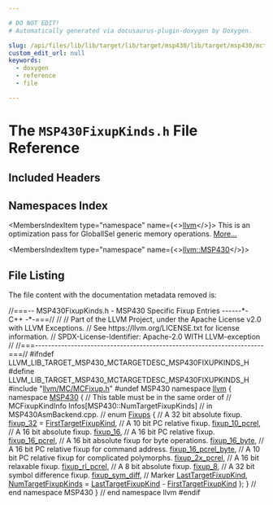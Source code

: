 ```yaml
---

# DO NOT EDIT!
# Automatically generated via docusaurus-plugin-doxygen by Doxygen.

slug: /api/files/lib/lib/target/lib/target/msp430/lib/target/msp430/mctargetdesc/msp430fixupkinds-h
custom_edit_url: null
keywords:
  - doxygen
  - reference
  - file

---
```





# The `MSP430FixupKinds.h` File Reference

<DoxygenPage pluginConfig={pluginConfig}>



## Included Headers

<IncludesList>
<IncludesListItem
  filePath="llvm/MC/MCFixup.h"
  permalink="/docs/api/files/include/include/llvm/include/llvm/mc/mcfixup-h"
  isLocal="true" />
</IncludesList>

## Namespaces Index

<MembersIndex>

<MembersIndexItem
  type="namespace"
  name={<><a href="/docs/api/namespaces/llvm">llvm</a></>}>
This is an optimization pass for GlobalISel generic memory operations. <a href="/docs/api/namespaces/llvm/#details">More...</a>
</MembersIndexItem>

<MembersIndexItem
  type="namespace"
  name={<><a href="/docs/api/namespaces/llvm/msp430">llvm::MSP430</a></>}>
</MembersIndexItem>

</MembersIndex>


## File Listing

The file content with the documentation metadata removed is:

<ProgramListing>

<Link id="l00001" /><CodeLine lineNumber="1"><Highlight kind="comment">//===-- MSP430FixupKinds.h - MSP430 Specific Fixup Entries ------&#42;- C++ -&#42;-===//</Highlight><Highlight kind="normal"></Highlight></CodeLine>
<Link id="l00002" /><CodeLine lineNumber="2"><Highlight kind="normal"></Highlight><Highlight kind="comment">//</Highlight><Highlight kind="normal"></Highlight></CodeLine>
<Link id="l00003" /><CodeLine lineNumber="3"><Highlight kind="normal"></Highlight><Highlight kind="comment">// Part of the LLVM Project, under the Apache License v2.0 with LLVM Exceptions.</Highlight><Highlight kind="normal"></Highlight></CodeLine>
<Link id="l00004" /><CodeLine lineNumber="4"><Highlight kind="normal"></Highlight><Highlight kind="comment">// See https://llvm.org/LICENSE.txt for license information.</Highlight><Highlight kind="normal"></Highlight></CodeLine>
<Link id="l00005" /><CodeLine lineNumber="5"><Highlight kind="normal"></Highlight><Highlight kind="comment">// SPDX-License-Identifier: Apache-2.0 WITH LLVM-exception</Highlight><Highlight kind="normal"></Highlight></CodeLine>
<Link id="l00006" /><CodeLine lineNumber="6"><Highlight kind="normal"></Highlight><Highlight kind="comment">//</Highlight><Highlight kind="normal"></Highlight></CodeLine>
<Link id="l00007" /><CodeLine lineNumber="7"><Highlight kind="normal"></Highlight><Highlight kind="comment">//===----------------------------------------------------------------------===//</Highlight><Highlight kind="normal"></Highlight></CodeLine>
<Link id="l00008" /><CodeLine lineNumber="8"><Highlight kind="normal"></Highlight></CodeLine>
<Link id="l00009" /><CodeLine lineNumber="9"><Highlight kind="normal"></Highlight><Highlight kind="preprocessor">#ifndef LLVM&#95;LIB&#95;TARGET&#95;MSP430&#95;MCTARGETDESC&#95;MSP430FIXUPKINDS&#95;H</Highlight><Highlight kind="normal"></Highlight></CodeLine>
<Link id="l00010" /><CodeLine lineNumber="10"><Highlight kind="normal"></Highlight><Highlight kind="preprocessor">#define LLVM&#95;LIB&#95;TARGET&#95;MSP430&#95;MCTARGETDESC&#95;MSP430FIXUPKINDS&#95;H</Highlight><Highlight kind="normal"></Highlight></CodeLine>
<Link id="l00011" /><CodeLine lineNumber="11"><Highlight kind="normal"></Highlight></CodeLine>
<Link id="l00012" /><CodeLine lineNumber="12"><Highlight kind="normal"></Highlight><Highlight kind="preprocessor">#include &quot;<a href="/docs/api/files/include/include/llvm/include/llvm/mc/mcfixup-h">llvm/MC/MCFixup.h</a>&quot;</Highlight><Highlight kind="normal"></Highlight></CodeLine>
<Link id="l00013" /><CodeLine lineNumber="13"><Highlight kind="normal"></Highlight></CodeLine>
<Link id="l00014" /><CodeLine lineNumber="14"><Highlight kind="normal"></Highlight><Highlight kind="preprocessor">#undef MSP430</Highlight><Highlight kind="normal"></Highlight></CodeLine>
<Link id="l00015" /><CodeLine lineNumber="15"><Highlight kind="normal"></Highlight></CodeLine>
<Link id="l00016" /><CodeLine lineNumber="16"><Highlight kind="normal"></Highlight><Highlight kind="keyword">namespace </Highlight><Highlight kind="normal"><a href="/docs/api/namespaces/llvm">llvm</a> &#123;</Highlight></CodeLine>
<Link id="l00017" /><CodeLine lineNumber="17" lineLink="/docs/api/namespaces/llvm/msp430"><Highlight kind="normal"></Highlight><Highlight kind="keyword">namespace </Highlight><Highlight kind="normal"><a href="/docs/api/namespaces/llvm/msp430">MSP430</a> &#123;</Highlight></CodeLine>
<Link id="l00018" /><CodeLine lineNumber="18"><Highlight kind="normal"></Highlight></CodeLine>
<Link id="l00019" /><CodeLine lineNumber="19"><Highlight kind="normal"></Highlight><Highlight kind="comment">// This table must be in the same order of</Highlight><Highlight kind="normal"></Highlight></CodeLine>
<Link id="l00020" /><CodeLine lineNumber="20"><Highlight kind="normal"></Highlight><Highlight kind="comment">// MCFixupKindInfo Infos&#91;MSP430::NumTargetFixupKinds&#93;</Highlight><Highlight kind="normal"></Highlight></CodeLine>
<Link id="l00021" /><CodeLine lineNumber="21"><Highlight kind="normal"></Highlight><Highlight kind="comment">// in MSP430AsmBackend.cpp.</Highlight><Highlight kind="normal"></Highlight></CodeLine>
<Link id="l00022" /><CodeLine lineNumber="22"><Highlight kind="normal"></Highlight><Highlight kind="comment">//</Highlight><Highlight kind="normal"></Highlight></CodeLine>
<Link id="l00023" /><CodeLine lineNumber="23" lineLink="/docs/api/namespaces/llvm/msp430/#a6d36616195e58eda9d8157747cf40ee5"><Highlight kind="normal"></Highlight><Highlight kind="keyword">enum</Highlight><Highlight kind="normal"> <a href="/docs/api/namespaces/llvm/msp430/#a6d36616195e58eda9d8157747cf40ee5">Fixups</a> &#123;</Highlight></CodeLine>
<Link id="l00024" /><CodeLine lineNumber="24"><Highlight kind="normal">  </Highlight><Highlight kind="comment">// A 32 bit absolute fixup.</Highlight><Highlight kind="normal"></Highlight></CodeLine>
<Link id="l00025" /><CodeLine lineNumber="25" lineLink="/docs/api/namespaces/llvm/msp430/#a6d36616195e58eda9d8157747cf40ee5a0481bf06e27c83e66ce41bc7c4e78dab"><Highlight kind="normal">  <a href="/docs/api/namespaces/llvm/msp430/#a6d36616195e58eda9d8157747cf40ee5a0481bf06e27c83e66ce41bc7c4e78dab">fixup&#95;32</a> = <a href="/docs/api/namespaces/llvm/#a84cef097f15848752272d38769011f58a02772a67f2052ae04bb9ef1ff9dc3cf8">FirstTargetFixupKind</a>,</Highlight></CodeLine>
<Link id="l00026" /><CodeLine lineNumber="26"><Highlight kind="normal">  </Highlight><Highlight kind="comment">// A 10 bit PC relative fixup.</Highlight><Highlight kind="normal"></Highlight></CodeLine>
<Link id="l00027" /><CodeLine lineNumber="27" lineLink="/docs/api/namespaces/llvm/msp430/#a6d36616195e58eda9d8157747cf40ee5a244a1ce74fb936deb3b07f67c86aeeeb"><Highlight kind="normal">  <a href="/docs/api/namespaces/llvm/msp430/#a6d36616195e58eda9d8157747cf40ee5a244a1ce74fb936deb3b07f67c86aeeeb">fixup&#95;10&#95;pcrel</a>,</Highlight></CodeLine>
<Link id="l00028" /><CodeLine lineNumber="28"><Highlight kind="normal">  </Highlight><Highlight kind="comment">// A 16 bit absolute fixup.</Highlight><Highlight kind="normal"></Highlight></CodeLine>
<Link id="l00029" /><CodeLine lineNumber="29" lineLink="/docs/api/namespaces/llvm/msp430/#a6d36616195e58eda9d8157747cf40ee5a75df8e867cf99e2c8110846560838220"><Highlight kind="normal">  <a href="/docs/api/namespaces/llvm/msp430/#a6d36616195e58eda9d8157747cf40ee5a75df8e867cf99e2c8110846560838220">fixup&#95;16</a>,</Highlight></CodeLine>
<Link id="l00030" /><CodeLine lineNumber="30"><Highlight kind="normal">  </Highlight><Highlight kind="comment">// A 16 bit PC relative fixup.</Highlight><Highlight kind="normal"></Highlight></CodeLine>
<Link id="l00031" /><CodeLine lineNumber="31" lineLink="/docs/api/namespaces/llvm/msp430/#a6d36616195e58eda9d8157747cf40ee5ac633c98a5a481da5cb1d6d4e92aedefa"><Highlight kind="normal">  <a href="/docs/api/namespaces/llvm/msp430/#a6d36616195e58eda9d8157747cf40ee5ac633c98a5a481da5cb1d6d4e92aedefa">fixup&#95;16&#95;pcrel</a>,</Highlight></CodeLine>
<Link id="l00032" /><CodeLine lineNumber="32"><Highlight kind="normal">  </Highlight><Highlight kind="comment">// A 16 bit absolute fixup for byte operations.</Highlight><Highlight kind="normal"></Highlight></CodeLine>
<Link id="l00033" /><CodeLine lineNumber="33" lineLink="/docs/api/namespaces/llvm/msp430/#a6d36616195e58eda9d8157747cf40ee5a14dd16bbf13af28134846038349bb09d"><Highlight kind="normal">  <a href="/docs/api/namespaces/llvm/msp430/#a6d36616195e58eda9d8157747cf40ee5a14dd16bbf13af28134846038349bb09d">fixup&#95;16&#95;byte</a>,</Highlight></CodeLine>
<Link id="l00034" /><CodeLine lineNumber="34"><Highlight kind="normal">  </Highlight><Highlight kind="comment">// A 16 bit PC relative fixup for command address.</Highlight><Highlight kind="normal"></Highlight></CodeLine>
<Link id="l00035" /><CodeLine lineNumber="35" lineLink="/docs/api/namespaces/llvm/msp430/#a6d36616195e58eda9d8157747cf40ee5a348c46fad284bac6fb3bcdc12c7f3db1"><Highlight kind="normal">  <a href="/docs/api/namespaces/llvm/msp430/#a6d36616195e58eda9d8157747cf40ee5a348c46fad284bac6fb3bcdc12c7f3db1">fixup&#95;16&#95;pcrel&#95;byte</a>,</Highlight></CodeLine>
<Link id="l00036" /><CodeLine lineNumber="36"><Highlight kind="normal">  </Highlight><Highlight kind="comment">// A 10 bit PC relative fixup for complicated polymorphs.</Highlight><Highlight kind="normal"></Highlight></CodeLine>
<Link id="l00037" /><CodeLine lineNumber="37" lineLink="/docs/api/namespaces/llvm/msp430/#a6d36616195e58eda9d8157747cf40ee5a85caa2c9c222748d46daea8246df3566"><Highlight kind="normal">  <a href="/docs/api/namespaces/llvm/msp430/#a6d36616195e58eda9d8157747cf40ee5a85caa2c9c222748d46daea8246df3566">fixup&#95;2x&#95;pcrel</a>,</Highlight></CodeLine>
<Link id="l00038" /><CodeLine lineNumber="38"><Highlight kind="normal">  </Highlight><Highlight kind="comment">// A 16 bit relaxable fixup.</Highlight><Highlight kind="normal"></Highlight></CodeLine>
<Link id="l00039" /><CodeLine lineNumber="39" lineLink="/docs/api/namespaces/llvm/msp430/#a6d36616195e58eda9d8157747cf40ee5a649a821332d427d9883bbbb9916d0abf"><Highlight kind="normal">  <a href="/docs/api/namespaces/llvm/msp430/#a6d36616195e58eda9d8157747cf40ee5a649a821332d427d9883bbbb9916d0abf">fixup&#95;rl&#95;pcrel</a>,</Highlight></CodeLine>
<Link id="l00040" /><CodeLine lineNumber="40"><Highlight kind="normal">  </Highlight><Highlight kind="comment">// A 8 bit absolute fixup.</Highlight><Highlight kind="normal"></Highlight></CodeLine>
<Link id="l00041" /><CodeLine lineNumber="41" lineLink="/docs/api/namespaces/llvm/msp430/#a6d36616195e58eda9d8157747cf40ee5a547687c75a02113ad079bda11a3ca30e"><Highlight kind="normal">  <a href="/docs/api/namespaces/llvm/msp430/#a6d36616195e58eda9d8157747cf40ee5a547687c75a02113ad079bda11a3ca30e">fixup&#95;8</a>,</Highlight></CodeLine>
<Link id="l00042" /><CodeLine lineNumber="42"><Highlight kind="normal">  </Highlight><Highlight kind="comment">// A 32 bit symbol difference fixup.</Highlight><Highlight kind="normal"></Highlight></CodeLine>
<Link id="l00043" /><CodeLine lineNumber="43" lineLink="/docs/api/namespaces/llvm/msp430/#a6d36616195e58eda9d8157747cf40ee5afc24557fcd7cd9a85274ba3a488acffd"><Highlight kind="normal">  <a href="/docs/api/namespaces/llvm/msp430/#a6d36616195e58eda9d8157747cf40ee5afc24557fcd7cd9a85274ba3a488acffd">fixup&#95;sym&#95;diff</a>,</Highlight></CodeLine>
<Link id="l00044" /><CodeLine lineNumber="44"><Highlight kind="normal"></Highlight></CodeLine>
<Link id="l00045" /><CodeLine lineNumber="45"><Highlight kind="normal">  </Highlight><Highlight kind="comment">// Marker</Highlight><Highlight kind="normal"></Highlight></CodeLine>
<Link id="l00046" /><CodeLine lineNumber="46" lineLink="/docs/api/namespaces/llvm/msp430/#a6d36616195e58eda9d8157747cf40ee5afab3f2b521613edc633a5fc97b3f8341"><Highlight kind="normal">  <a href="/docs/api/namespaces/llvm/msp430/#a6d36616195e58eda9d8157747cf40ee5afab3f2b521613edc633a5fc97b3f8341">LastTargetFixupKind</a>,</Highlight></CodeLine>
<Link id="l00047" /><CodeLine lineNumber="47" lineLink="/docs/api/namespaces/llvm/msp430/#a6d36616195e58eda9d8157747cf40ee5a36a596df24061abc96beab9255fca5b7"><Highlight kind="normal">  <a href="/docs/api/namespaces/llvm/msp430/#a6d36616195e58eda9d8157747cf40ee5a36a596df24061abc96beab9255fca5b7">NumTargetFixupKinds</a> = <a href="/docs/api/namespaces/llvm/msp430/#a6d36616195e58eda9d8157747cf40ee5afab3f2b521613edc633a5fc97b3f8341">LastTargetFixupKind</a> - <a href="/docs/api/namespaces/llvm/#a84cef097f15848752272d38769011f58a02772a67f2052ae04bb9ef1ff9dc3cf8">FirstTargetFixupKind</a></Highlight></CodeLine>
<Link id="l00048" /><CodeLine lineNumber="48"><Highlight kind="normal">&#125;;</Highlight></CodeLine>
<Link id="l00049" /><CodeLine lineNumber="49"><Highlight kind="normal">&#125; </Highlight><Highlight kind="comment">// end namespace MSP430</Highlight><Highlight kind="normal"></Highlight></CodeLine>
<Link id="l00050" /><CodeLine lineNumber="50"><Highlight kind="normal">&#125; </Highlight><Highlight kind="comment">// end namespace llvm</Highlight><Highlight kind="normal"></Highlight></CodeLine>
<Link id="l00051" /><CodeLine lineNumber="51"><Highlight kind="normal"></Highlight></CodeLine>
<Link id="l00052" /><CodeLine lineNumber="52"><Highlight kind="normal"></Highlight><Highlight kind="preprocessor">#endif</Highlight></CodeLine>

</ProgramListing>


</DoxygenPage>
